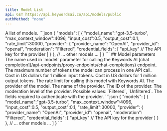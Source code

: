 ```yaml
---
title: Model List
api: GET https://api.keywordsai.co/api/models/public
authMethod: "none"
---
```


<ResponseField name="data" type="array">
A list of models.
<Accordion title="Example">
```json
{
    "models": [
       {
        "model_name":"gpt-3.5-turbo",
        "max_context_window":4096,
        "input_cost":0.5,
        "output_cost":0.1,
        "rate_limit":30000,
        "provider": {
            "provider_name": "OpenAI",
            "provider_id": "openai",
            "moderation": "Filtered",
            "credential_fields": [
                "api_key" // The API key for the provider
            ]
        }
       },
       // ... other models ... 
    ]
}
```
</Accordion>


</ResponseField>
## Model parameters

<ResponseField name="model_name" type="string">
    The name used in `model` parameter for calling the Keywords AI [chat completion](/api-endpoints/proxy-endpoints/chat-completions) endpoint.
</ResponseField>
<ResponseField name="max_context_window" type="number">
    The maximum number of tokens the model can process in one API call.
</ResponseField>
<ResponseField name="input_cost" type="number">
    Cost in US dollars for 1 million input tokens.
</ResponseField>
<ResponseField name="output_cost" type="number">
    Cost in US dollars for 1 million output tokens.
</ResponseField>
<ResponseField name="rate_limit" type="number">
    The rate limit for calling this model with Keywords AI.
</ResponseField>
<ResponseField name="provider" type="object">
    The provider of the model.
    <Accordion title="Properties">
        <ResponseField name="provider_name" type="string">
            The name of the provider.
        </ResponseField>
        <ResponseField name="provider_id" type="string">
            The ID of the provider.
        </ResponseField>
        <ResponseField name="moderation" type="string">
            The moderation level of the provider. Possible values: `Filtered`, `Unfiltered`.
        </ResponseField>
        <ResponseField name="credential_fields" type="array">
            The fields required to authenticate with the provider.
        </ResponseField>
    </Accordion>
</ResponseField>

<ResponseExample>
```json
{
    "models": [
       {
        "model_name":"gpt-3.5-turbo",
        "max_context_window":4096,
        "input_cost":0.5,
        "output_cost":0.1,
        "rate_limit":30000,
        "provider": {
            "provider_name": "OpenAI",
            "provider_id": "openai",
            "moderation": "Filtered",
            "credential_fields": [
                "api_key" // The API key for the provider
            ]
        }
       },
       // ... other models ... 
    ]
}
```
</ResponseExample>
